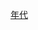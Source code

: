 {{Decade in country category|19|3|中國|亞洲}}
{{Commons category|China in the 1930s}}

[[Category:中华民国大陆时期编年史|年代]]